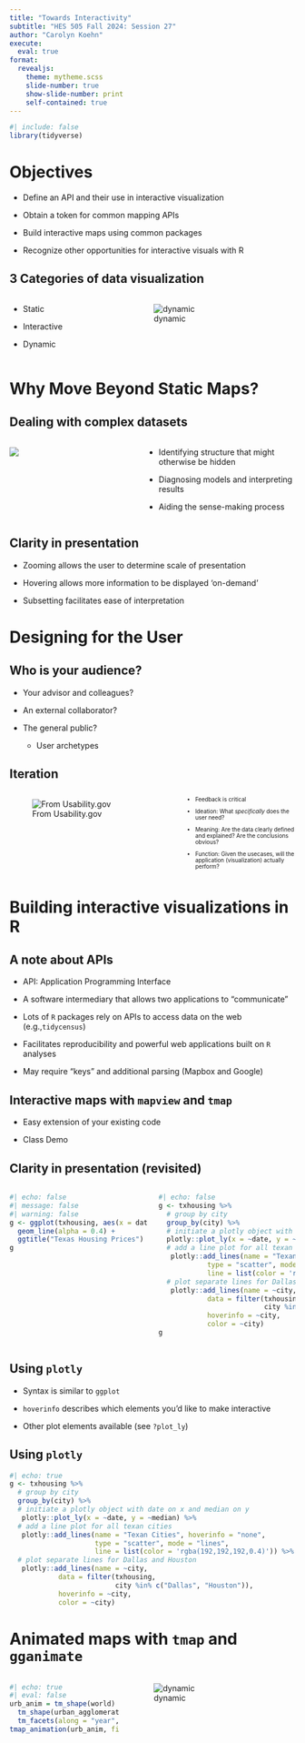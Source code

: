 ```yaml
---
title: "Towards Interactivity"
subtitle: "HES 505 Fall 2024: Session 27"
author: "Carolyn Koehn"
execute: 
  eval: true
format: 
  revealjs:
    theme: mytheme.scss
    slide-number: true
    show-slide-number: print
    self-contained: true  
---
```


```r
#| include: false
library(tidyverse)
```

# Objectives {background="#0033A0"}

- Define an API and their use in interactive visualization

- Obtain a token for common mapping APIs

- Build interactive maps using common packages

- Recognize other opportunities for interactive visuals with R

## 3 Categories of data visualization
::: columns
::: {.column width="40%"}

- Static

- Interactive

- Dynamic

:::
::: {.column width="60%"}

![dynamic](img/slide_31/example_3a.gif)

:::
:::


# Why Move Beyond Static Maps? {background="#0033A0"}


## Dealing with complex datasets

::: columns
::: {.column width="60%"}

![](img/slide_31/datasciencesteps.png)
:::
::: {.column-width="40%"}

- Identifying structure that might otherwise be hidden

- Diagnosing models and interpreting results

- Aiding the sense-making process
:::
:::

## Clarity in presentation

- Zooming allows the user to determine scale of presentation

- Hovering allows more information to be displayed 'on-demand'

- Subsetting facilitates ease of interpretation

# Designing for the User {background="#0033A0"}


## Who is your audience?

- Your advisor and colleagues?

- An external collaborator?

- The general public?
  - User archetypes
  
## Iteration

::: columns
::: {.column width="60%"}
![From Usability.gov](img/slide_31/ucdexample.png)
:::
::: {.column width="40%"}
::: {style="font-size: 0.7em"}
- Feedback is critical

- Ideation: What _specifically_ does the user need?

- Meaning: Are the data clearly defined and explained? Are the conclusions obvious?

- Function: Given the usecases, will the application (visualization) actually perform?
:::
:::
:::


# Building interactive visualizations in R {background="#0033A0"}

## A note about APIs

- API: Application Programming Interface

- A software intermediary that allows two applications to "communicate"

- Lots of `R` packages rely on APIs to access data on the web (e.g.,`tidycensus`)

- Facilitates reproducibility and powerful web applications built on `R` analyses

- May require "keys" and additional parsing (Mapbox and Google)

## Interactive maps with `mapview` and `tmap`

- Easy extension of your existing code

- Class Demo


## Clarity in presentation (revisited)

::: columns
::: {.column width="50%"}
```r
#| echo: false
#| message: false
#| warning: false
g <- ggplot(txhousing, aes(x = date, y = sales, group = city)) +
  geom_line(alpha = 0.4) +
  ggtitle("Texas Housing Prices")
g
```
:::
::: {.column width="50%"}
```r
#| echo: false
g <- txhousing %>% 
  # group by city
  group_by(city) %>%
  # initiate a plotly object with date on x and median on y
  plotly::plot_ly(x = ~date, y = ~median) %>%
  # add a line plot for all texan cities
   plotly::add_lines(name = "Texan Cities", hoverinfo = "none", 
            type = "scatter", mode = "lines", 
            line = list(color = 'rgba(192,192,192,0.4)')) %>%
  # plot separate lines for Dallas and Houston
   plotly::add_lines(name = ~city, 
            data = filter(txhousing, 
                          city %in% c("Dallas", "Houston")),
            hoverinfo = ~city,
            color = ~city)
g
```
:::
:::

## Using `plotly`

* Syntax is similar to `ggplot` 

* `hoverinfo` describes which elements you'd like to make interactive

* Other plot elements available (see `?plot_ly`)


## Using `plotly`

```r
#| echo: true
g <- txhousing %>% 
  # group by city
  group_by(city) %>%
  # initiate a plotly object with date on x and median on y
   plotly::plot_ly(x = ~date, y = ~median) %>%
  # add a line plot for all texan cities
   plotly::add_lines(name = "Texan Cities", hoverinfo = "none", 
                     type = "scatter", mode = "lines", 
                     line = list(color = 'rgba(192,192,192,0.4)')) %>%
  # plot separate lines for Dallas and Houston
   plotly::add_lines(name = ~city, 
            data = filter(txhousing, 
                          city %in% c("Dallas", "Houston")),
            hoverinfo = ~city,
            color = ~city)

```


# Animated maps with `tmap` and `gganimate`

::: columns
::: {.column width="40%"}
```r
#| echo: true
#| eval: false
urb_anim = tm_shape(world) + tm_polygons() + 
  tm_shape(urban_agglomerations) + tm_dots(size = "population_millions") +
  tm_facets(along = "year", free.coords = FALSE)
tmap_animation(urb_anim, filename = "urb_anim.gif", delay = 25)
```
:::

::: {.column width="60%"}
![dynamic](img/slide_31/urb_anim.gif)
:::
:::